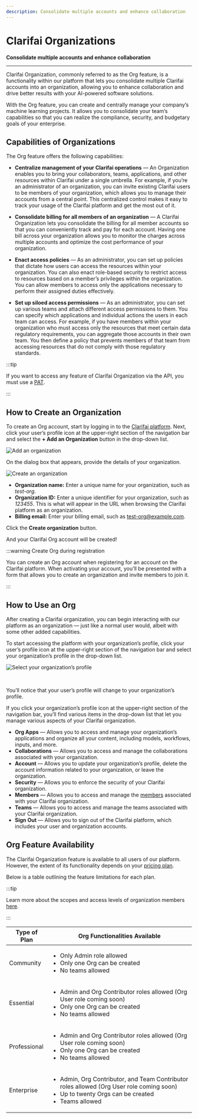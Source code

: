 ```yaml
---
description: Consolidate multiple accounts and enhance collaboration
---
```


# Clarifai Organizations

**Consolidate multiple accounts and enhance collaboration**
<hr />


Clarifai Organization, commonly referred to as the Org feature,  is a functionality within our platform that lets you consolidate multiple Clarifai accounts into an organization, allowing you to enhance collaboration and drive better results with your AI-powered software solutions. 

With the Org feature, you can create and centrally manage your company’s machine learning projects. It allows you to consolidate your team’s capabilities so that you can realize the compliance, security, and budgetary goals of your enterprise.

## Capabilities of Organizations

The Org feature offers the following capabilities:

- **Centralize management of your Clarifai operations** — An Organization enables you to bring your collaborators, teams, applications, and other resources within Clarifai under a single umbrella. For example, if you’re an administrator of an organization, you can invite existing Clarifai users to be members of your organization, which allows you to manage their accounts from a central point. 
This centralized control makes it easy to track your usage of the Clarifai platform and get the most out of it. 

- **Consolidate billing for all members of an organization** — A Clarifai Organization lets you consolidate the billing for all member accounts so that you can conveniently track and pay for each account. Having one bill across your organization allows you to monitor the charges across multiple accounts and optimize the cost performance of your organization.

- **Enact access policies** — As an administrator, you can set up policies that dictate how users can access the resources within your organization. You can also enact role-based security to restrict access to resources based on a member’s privileges within the organization. You can allow members to access only the applications necessary to perform their assigned duties effectively.

- **Set up siloed access permissions** — As an administrator, you can set up various teams and attach different access permissions to them. You can specify which applications and individual actions the users in each team can access. 
For example, if you have members within your organization who must access only the resources that meet certain data regulatory requirements, you can aggregate those accounts in their own team. You then define a policy that prevents members of that team from accessing resources that do not comply with those regulatory standards.

:::tip

If you want to access any feature of Clarifai Organization via the API, you must use a [PAT](https://docs.clarifai.com/clarifai-basics/authentication/personal-access-tokens). 

:::

## How to Create an Organization

To create an Org account, start by logging in to the [Clarifai platform](https://clarifai.com/explore). Next, click your user’s profile icon at the upper-right section of the navigation bar and select the **+ Add an Organization** button in the drop-down list.

![Add an organization](/img/clarifai_orgs/add_an_organization.png)

On the dialog box that appears, provide the details of your organization.

![Create an organization](/img/clarifai_orgs/create_organization.png)

- **Organization name:** Enter a unique name for your organization, such as _test-org_.
- **Organization ID:** Enter a unique identifier for your organization, such as _123455_. This is what will appear in the URL when browsing the Clarifai platform as an organization.  
- **Billing email:** Enter your billing email, such as test-org@example.com. 

Click the **Create organization** button. 

And your Clarifai Org account will be created!

:::warning Create Org during registration

You can create an Org account when registering for an account on the Clarifai platform. When activating your account, you'll be presented with a form that allows you to create an organization and invite members to join it. 

:::

## How to Use an Org

After creating a Clarifai organization, you can begin interacting with our platform as an organization — just like a normal user would, albeit with some other added capabilities.

To start accessing the platform with your organization’s profile, click your user’s profile icon at the upper-right section of the navigation bar and select your organization’s profile in the drop-down list.
 
![Select your organization’s profile ](/img/clarifai_orgs/select_organization_profile.png)

<br/>

You’ll notice that your user’s profile will change to your organization’s profile. 

If you click your organization’s profile icon at the upper-right section of the navigation bar, you’ll find various items in the drop-down list that let you manage various aspects of your Clarifai organization.

- **Org Apps** — Allows you to access and manage your organization’s applications and organize all your content, including models, workflows, inputs, and more.
- **Collaborations** — Allows you to access and manage the collaborations associated with your organization. 
- **Account** — Allows you to update your organization’s profile, delete the account information related to your organization, or leave the organization. 
- **Security** — Allows you to enforce the security of your Clarifai organization. 
- **Members** — Allows you to access and manage the [members](https://docs.clarifai.com/portal-guide/clarifai-organizations/members-teams) associated with your Clarifai organization.
- **Teams** — Allows you to access and manage the teams associated with your Clarifai organization.
- **Sign Out** — Allows you to sign out of the Clarifai platform, which includes your user and organization accounts.

## Org Feature Availability

The Clarifai Organization feature is available to all users of our platform. However, the extent of its functionality depends on your [pricing plan](https://www.clarifai.com/pricing).

Below is a table outlining the feature limitations for each plan.

:::tip

Learn more about the scopes and access levels of organization members [here](https://docs.clarifai.com/portal-guide/clarifai-organizations/security#scopes-and-access-levels-of-organization-members).

:::

| Type of Plan          | Org Functionalities Available|
|-----------------------|------------------------|
| Community             |  <ul><li> Only Admin role allowed</li><li>Only one Org can be created</li><li>No teams allowed</li></ul> |
| Essential             | <ul><li> Admin and Org Contributor roles allowed (Org User role coming soon)</li><li>Only one Org can be created</li><li>No teams allowed</li></ul>  |
| Professional          | <ul><li> Admin and Org Contributor roles allowed (Org User role coming soon)</li><li>Only one Org can be created</li><li>No teams allowed</li></ul>  | |
| Enterprise            |<ul><li> Admin, Org Contributor, and Team Contributor roles allowed (Org User role coming soon)</li><li>Up to twenty Orgs can be created</li><li>Teams allowed</li></ul>  |                        |
